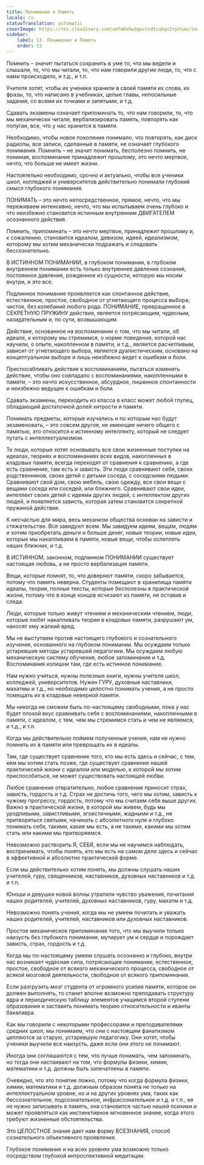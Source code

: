 ```yaml
---
title: Понимание и Память
locale: ru
statusTranslation: automatic
coverImage: https://res.cloudinary.com/xmfm6mhw3gwctndtcubgx2rptnae/image/upload/v1740337243/small_cover_educacion_fundamental_a051170f1c.webp
sidebar:
    label: 13. Понимание и Память
    order: 13
---
```

Помнить – значит пытаться сохранить в уме то, что мы видели и слышали, то, что мы читали, то, что нам говорили другие люди, то, что с нами происходило, и т.д., и т.п.

Учителя хотят, чтобы их ученики хранили в своей памяти их слова, их фразы, то, что написано в учебниках, целые главы, непосильные задания, со всеми их точками и запятыми, и т.д.

Сдавать экзамены означает припоминать то, что нам говорили, то, что мы механически читали, вербализировать память, повторять как попугаи, все, что у нас хранится в памяти.

Необходимо, чтобы новое поколение понимало, что повторять, как диск радиолы, все записи, сделанные в памяти, не означает глубокого понимания. Помнить – не значит понимать, бесполезно помнить, не понимая, воспоминание принадлежит прошлому, это нечто мертвое, нечто, что больше не имеет жизни.

Настоятельно необходимо, срочно и актуально, чтобы все ученики школ, колледжей и университетов действительно понимали глубокий смысл глубокого понимания.

ПОНИМАТЬ – это нечто непосредственное, прямое, нечто, что мы переживаем интенсивно, нечто, что мы испытываем очень глубоко и что неизбежно становится истинным внутренним ДВИГАТЕЛЕМ осознанного действия.

Помнить, припоминать – это нечто мертвое, принадлежит прошлому и, к сожалению, становится идеалом, девизом, идеей, идеализмом, которому мы хотим механически подражать и следовать бессознательно.

В ИСТИННОМ ПОНИМАНИИ, в глубоком понимании, в глубоком внутреннем понимании есть только внутреннее давление сознания, постоянное давление, рожденное из сущности, которую мы носим внутри, и это все.

Подлинное понимание проявляется как спонтанное действие, естественное, простое, свободное от угнетающего процесса выбора; чистое, без колебаний любого рода. ПОНИМАНИЕ, превращенное в СЕКРЕТНУЮ ПРУЖИНУ действия, является потрясающим, чудесным, назидательным и, по сути, возвышающим.

Действие, основанное на воспоминании о том, что мы читали, об идеале, к которому мы стремимся, о норме поведения, которой нас научили, о опыте, накопленном в памяти, и т.д., является расчетливым, зависит от угнетающего выбора, является дуалистическим, основано на концептуальном выборе и лишь неизбежно ведет к ошибкам и боли.

Приспосабливать действие к воспоминаниям, пытаться изменить действие, чтобы оно совпадало с воспоминаниями, накопленными в памяти, – это нечто искусственное, абсурдное, лишенное спонтанности и неизбежно ведущее к ошибкам и боли.

Сдавать экзамены, переходить из класса в класс может любой глупец, обладающий достаточной долей хитрости и памяти.

Понимать предметы, которые изучались и по которым нас будут экзаменовать, – это совсем другое, не имеющее ничего общего с памятью, это относится к истинному интеллекту, который не следует путать с интеллектуализмом.

Те люди, которые хотят основывать все свои жизненные поступки на идеалах, теориях и воспоминаниях всех видов, накопленных в кладовых памяти, всегда переходят от сравнения к сравнению, а где есть сравнение, там есть и зависть. Эти люди сравнивают себя, своих родственников, своих детей с детьми соседа, с соседскими людьми. Сравнивают свой дом, свою мебель, свою одежду, все свои вещи с вещами соседа или соседей, или ближнего. Сравнивают свои идеи, интеллект своих детей с идеями других людей, с интеллектом других людей, и появляется зависть, которая затем становится секретной пружиной действия.

К несчастью для мира, весь механизм общества основан на зависти и стяжательстве. Все завидуют всем. Мы завидуем идеям, вещам, людям и хотим приобретать деньги и больше денег, новые теории, новые идеи, которые мы накапливаем в памяти, новые вещи, чтобы ослеплять наших ближних, и т.д.

В ИСТИННОМ, законном, подлинном ПОНИМАНИИ существует настоящая любовь, а не просто вербализация памяти.

Вещи, которые помнят, то, что доверяют памяти, скоро забывается, потому что память неверна. Студенты помещают в хранилища памяти идеалы, теории, полные тексты, которые бесполезны в практической жизни, потому что в конце концов исчезают из памяти, не оставив и следа.

Люди, которые только живут чтением и механическим чтением, люди, которые любят накапливать теории в кладовых памяти, разрушают ум, наносят ему жалкий вред.

Мы не выступаем против настоящего глубокого и сознательного изучения, основанного на глубоком понимании. Мы осуждаем только устаревшие методы устаревшей педагогики. Мы осуждаем любую механическую систему обучения, любое запоминание и т.д. Воспоминания излишни там, где есть истинное понимание.

Нам нужно учиться, нужны полезные книги, нужны учителя школ, колледжей, университетов. Нужен ГУРУ, духовные наставники, махатмы и т.д., но необходимо целостно понимать учения, а не просто помещать их в кладовые неверной памяти.

Мы никогда не сможем быть по-настоящему свободными, пока у нас будет плохой вкус сравнивать себя с воспоминаниями, накопленными в памяти, с идеалом, с тем, чем мы стремимся стать и чем не являемся, и т.д., и т.п.

Когда мы действительно поймем полученные учения, нам не нужно помнить их в памяти или превращать их в идеалы.

Там, где существует сравнение того, кто мы есть здесь и сейчас, с тем, кем мы хотим стать позже, где существует сравнение нашей практической жизни с идеалом или моделью, к которой мы хотим приспособиться, не может существовать настоящей любви.

Любое сравнение отвратительно, любое сравнение приносит страх, зависть, гордость и т.д. Страх не достичь того, чего мы хотим, зависть к чужому прогрессу, гордость, потому что мы считаем себя выше других. Важно в практической жизни, в которой мы живем, будь мы уродливыми, завистливыми, эгоистичными, жадными и т.д., не притворяться святыми, начинать с абсолютного нуля и глубоко понимать себя, такими, какие мы есть, а не такими, какими мы хотим стать или какими мы притворяемся.

Невозможно растворить Я, СЕБЯ, если мы не научимся наблюдать, воспринимать, чтобы понять, кто мы есть на самом деле здесь и сейчас в эффективной и абсолютно практической форме.

Если мы действительно хотим понять, мы должны слушать наших учителей, гуру, священников, наставников, духовных наставников и т.д. и т.п.

Юноши и девушки новой волны утратили чувство уважения, почитания наших родителей, учителей, духовных наставников, гуру, махатм и т.д.

Невозможно понять учения, когда мы не умеем почитать и уважать наших родителей, учителей, наставников или духовных наставников.

Простое механическое припоминание того, что мы выучили только наизусть без глубокого понимания, мутирует ум и сердце и порождает зависть, страх, гордость и т.д.

Когда мы по-настоящему умеем слушать осознанно и глубоко, внутри нас возникает чудесная сила, потрясающее понимание, естественное, простое, свободное от всякого механического процесса, свободное от всякой мозговой деятельности, свободное от всякого припоминания.

Если разгрузить мозг студента от огромного усилия памяти, которое он должен выполнять, то станет вполне возможно преподавать структуру ядра и периодическую таблицу элементов учащимся второй ступени образования и заставить понимать теорию относительности и кванты бакалавра.

Как мы говорили с некоторыми профессорами и преподавателями средних школ, мы понимаем, что они с настоящим фанатизмом цепляются за старую, устаревшую педагогику. Они хотят, чтобы ученики выучили все наизусть, даже если они этого не понимают.

Иногда они соглашаются с тем, что лучше понимать, чем запоминать, но тогда они настаивают на том, что формулы физики, химии, математики и т.д. должны быть запечатлены в памяти.

Очевидно, что это понятие ложно, потому что когда формула физики, химии, математики и т.д. должным образом понята не только на интеллектуальном уровне, но и на других уровнях ума, таких как бессознательное, подсознательное, инфрасознательное и т.д. и т.п., ее не нужно записывать в память, она становится частью нашей психики и может проявляться как инстинктивное мгновенное знание, когда этого требуют жизненные обстоятельства.

Это ЦЕЛОСТНОЕ знание дает нам форму ВСЕЗНАНИЯ, способ сознательного объективного проявления.

Глубокое понимание и на всех уровнях ума возможно только посредством глубокой интроспективной медитации.

